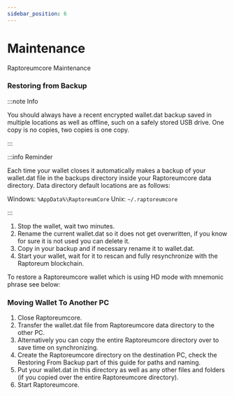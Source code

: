 ```yaml
---
sidebar_position: 6
---
```


# Maintenance

Raptoreumcore Maintenance

### Restoring from Backup

:::note Info

You should always have a recent encrypted wallet.dat backup saved in multiple locations as well as offline, such on a safely stored USB drive. One copy is no copies, two copies is one copy.

:::

:::info Reminder

Each time your wallet closes it automatically makes a backup of your wallet.dat file in the backups directory inside your Raptoreumcore data directory. Data directory default locations are as follows:

Windows: `%AppData%\RaptoreumCore`
Unix: ```~/.raptoreumcore```

:::

1. Stop the wallet, wait two minutes.
2. Rename the current wallet.dat so it does not get overwritten, if you know for sure it is not used you can delete it.
3. Copy in your backup and if necessary rename it to wallet.dat.
4. Start your wallet, wait for it to rescan and fully resynchronize with the Raptoreum blockchain.

To restore a Raptoreumcore wallet which is using HD mode with mnemonic phrase see below:

### Moving Wallet To Another PC

1. Close Raptoreumcore.
2. Transfer the wallet.dat file from Raptoreumcore data directory to the other PC.
3. Alternatively you can copy the entire Raptoreumcore directory over to save time on synchronizing.
4. Create the Raptoreumcore directory on the destination PC, check the Restoring From Backup part of this guide for paths and naming.
5. Put your wallet.dat in this directory as well as any other files and folders (if you copied over the entire Raptoreumcore directory).
6. Start Raptoreumcore.
